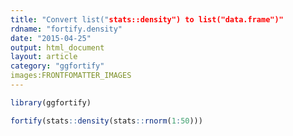 ```yaml
---
title: "Convert list("stats::density") to list("data.frame")"
rdname: "fortify.density"
date: "2015-04-25"
output: html_document
layout: article
category: "ggfortify"
images:FRONTFOMATTER_IMAGES
---
```


```r
library(ggfortify)
```

```r
fortify(stats::density(stats::rnorm(1:50)))



```